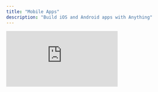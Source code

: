 ```yaml
---
title: "Mobile Apps"
description: "Build iOS and Android apps with Anything"
---
```


<div style={{position: 'relative', paddingBottom: '56.25%', height: 0}}>
  <iframe 
    src="https://www.loom.com/embed/c9f11e0cbb0e46b496f9935d72548df8?sid=346f6aae-425a-4ca2-9cba-5fe83d2e69c8" 
    frameBorder="0" 
    webkitAllowFullScreen 
    mozAllowFullScreen 
    allowFullScreen 
    style={{position: 'absolute', top: 0, left: 0, width: '100%', height: '100%'}}
  />
</div>

<Warning>
We're continuing to add features to mobile apps with active development. Your real-world examples help us prioritize improvements. Try building different apps and tell us what works and what breaks.
</Warning>

## Why Anything?

Build mobile apps by describing what you want. Anything generates React Native code that works on iOS and Android.

**What you get:**
- **Prompt to app** - Describe your app, get working code
- **Design included** - AI designs apps like a human would
- **Test on device** - Preview with Expo Go on your phone
- **Full stack** - Built-in [databases](/builder/databases), [functions](/builder/functions), [auth](/builder/user-accounts), [storage](/builder/uploads), and [payments](/stripe)
- **Publish anywhere** - Deploy to App Store and Play Store

## Getting Started

Build your first mobile app. Follow our [Getting Started Guide](/builder/mobile/getting-started) from concept to deployment.

## What You Can Build

### Device Capabilities
Use camera, location, sensors, and 39+ other device features. We're adding more constantly. See the complete [Device Capabilities Guide](/builder/mobile/device-capabilities).

**Example projects:**

**Fitness Companion**
- Track runs with GPS, capture progress photos, visualize workout data with charts, schedule sessions in calendar, feel achievements with haptic feedback

**Local Business Finder**
- Discover nearby restaurants on interactive maps, get directions with location services, call businesses from contacts, browse photo galleries, work offline with smart caching

**AI Coaching App**
- Chat with AI coach via text, track progress with charts, charge for Pro features with Stripe integration, get daily reminders via notifications, store goals securely

### Publishing Your App
- [iOS App Store](/builder/mobile/publishing-ios) - Deploy via TestFlight
- [Google Play Store](/builder/mobile/publishing-android) - Deploy to Play Store (coming soon)

### Testing
Test and debug your app with our [Testing & Debugging Guide](/builder/mobile/testing).





## How It Works

Anything generates React Native code. Preview with Expo Go on your device.

The code tab shows React Native components like `<View>`, `<Text>`, and `<TouchableOpacity>` that work on iOS and Android.

<Frame>
  ![](/images/mobile/viewcode.png)
</Frame>

Preview your app in the builder as you chat with Anything.

<Warning>
  Device features like camera, location, and barcode scanning won't work in web preview. Use Expo Go on your device for full testing.
</Warning>

## FAQ

<AccordionGroup>
  <Accordion title="Can I convert my existing web app to mobile?">
    We've built features to support this, you can ask the builder to "generate a mobile app from this web app" and it will work to create a mobile based design of your existing web project.
  </Accordion>
  <Accordion title="Do I need to know React Native?">
    No\! Anything handles all React Native code for you. Just describe what you want.
  </Accordion>
  <Accordion title="Can I publish to app stores?">
    Yes, iOS publication to App Store is live today. Google Play Store has manual requirements while we work toward full release of that feature.
  </Accordion>
  <Accordion title="What about app signing and certificates?">
    You handle app signing certificates yourself for now. We'll simplify this in future updates.
  </Accordion>
  <Accordion title="Can I use my existing Anything database?">
    Yes\! Your mobile app connects to the same database as your web app.
  </Accordion>
  <Accordion title="How do I handle different screen sizes?">
    Anything automatically generates responsive layouts that adapt to different device sizes.
  </Accordion>
  <Accordion title="Can I use Stripe in an iOS app?">
    Yes! You can use Stripe for digital goods on iOS by linking to external checkout pages, which Anything does automatically for you once you have integrated our Stripe integration.

    Due to a US District Court order, Apple updated its guidelines to allow developers more freedom to direct iOS app users to external payment options. See the [Reuters coverage](https://www.reuters.com/sustainability/boards-policy-regulation/us-judge-rules-apple-violated-order-reform-app-store-2025-04-30/) and [Apple's official announcement](https://developer.apple.com/news/?id=9txfddzf).

    **What Stripe Enables:**
    - **Digital goods and subscriptions** - Sell in-app credits, premium features, or subscriptions
    - **External checkout flow** - Redirect users to Stripe's hosted payment page
    - **Universal Links** - Seamlessly return users to your app after payment
    - **Cross-platform purchases** - Users can buy on web and access in your app

    **Note:** This approach requires users to leave your app temporarily. Apple Payment and further ecosystem additions are in progress for our mobile builder.

    For complete implementation details, see our [payments system](/payments) documentation.
  </Accordion>
</AccordionGroup>

<Note>
  Need help? Email us at [hello@createanything.com](mailto:hello@createanything.com)
</Note>